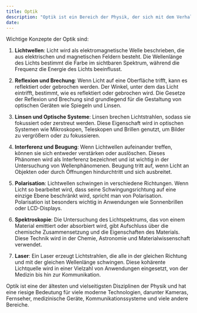 ```yaml
---
title: Optik
description: "Optik ist ein Bereich der Physik, der sich mit dem Verhalten und den Eigenschaften von Licht sowie mit der Wechselwirkung von Licht mit Materie beschäftigt. Sie untersucht, wie Lichtstrahlen reflektiert, gebrochen, gestreut und absorbiert werden und wie diese Phänomene genutzt werden können, um optische Geräte und Technologien zu entwickeln."
date: 
---
```



Wichtige Konzepte der Optik sind:

1. **Lichtwellen**: Licht wird als elektromagnetische Welle beschrieben, die aus elektrischen und magnetischen Feldern besteht. Die Wellenlänge des Lichts bestimmt die Farbe im sichtbaren Spektrum, während die Frequenz die Energie des Lichts beeinflusst.

2. **Reflexion und Brechung**: Wenn Licht auf eine Oberfläche trifft, kann es reflektiert oder gebrochen werden. Der Winkel, unter dem das Licht eintrifft, bestimmt, wie es reflektiert oder gebrochen wird. Die Gesetze der Reflexion und Brechung sind grundlegend für die Gestaltung von optischen Geräten wie Spiegeln und Linsen.

3. **Linsen und Optische Systeme**: Linsen brechen Lichtstrahlen, sodass sie fokussiert oder zerstreut werden. Diese Eigenschaft wird in optischen Systemen wie Mikroskopen, Teleskopen und Brillen genutzt, um Bilder zu vergrößern oder zu fokussieren.

4. **Interferenz und Beugung**: Wenn Lichtwellen aufeinander treffen, können sie sich entweder verstärken oder auslöschen. Dieses Phänomen wird als Interferenz bezeichnet und ist wichtig in der Untersuchung von Wellenphänomenen. Beugung tritt auf, wenn Licht an Objekten oder durch Öffnungen hindurchtritt und sich ausbreitet.

5. **Polarisation**: Lichtwellen schwingen in verschiedene Richtungen. Wenn Licht so bearbeitet wird, dass seine Schwingungsrichtung auf eine einzige Ebene beschränkt wird, spricht man von Polarisation. Polarisation ist besonders wichtig in Anwendungen wie Sonnenbrillen oder LCD-Displays.

6. **Spektroskopie**: Die Untersuchung des Lichtspektrums, das von einem Material emittiert oder absorbiert wird, gibt Aufschluss über die chemische Zusammensetzung und die Eigenschaften des Materials. Diese Technik wird in der Chemie, Astronomie und Materialwissenschaft verwendet.

7. **Laser**: Ein Laser erzeugt Lichtstrahlen, die alle in der gleichen Richtung und mit der gleichen Wellenlänge schwingen. Diese kohärente Lichtquelle wird in einer Vielzahl von Anwendungen eingesetzt, von der Medizin bis hin zur Kommunikation.

Optik ist eine der ältesten und vielseitigsten Disziplinen der Physik und hat eine riesige Bedeutung für viele moderne Technologien, darunter Kameras, Fernseher, medizinische Geräte, Kommunikationssysteme und viele andere Bereiche.